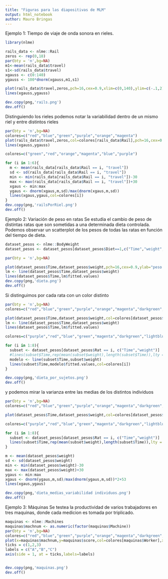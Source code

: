 ```yaml
---
title: "Figuras para las diapositivas de MLM"
output: html_notebook
author: Mauro Bringas
---
```


Ejemplo 1: Tiempo de viaje de onda sonora en rieles.

```r
library(nlme)

rails_data <- nlme::Rail
zeros <- rep(0,18)
par(bty = 'n',bg=NA) 
m1<-mean(rails_data$travel)
s1<-sd(rails_data$travel)
xgauss <- c(0:140)
ygauss <- 100*dnorm(xgauss,m1,s1)

plot(rails_data$travel,zeros,pch=16,cex=0.9,xlim=c(0,140),ylim=c(-.1,2), yaxt='n',ylab="",xlab="tiempo (ms)")
lines(xgauss,ygauss)

dev.copy(png,'rails.png')
dev.off()
```

Distinguiendo los rieles podemos notar la variabilidad dentro de un mismo riel y entre distintos rieles
```r
par(bty = 'n',bg=NA)
colores=c("red","blue","green","purple","orange","magenta")
plot(rails_data$travel,zeros,col=colores[rails_data$Rail],pch=16,cex=0.9,xlim=c(0,140),ylim=c(-0.1,2), yaxt='n',ylab="",xlab="tiempo (ms)")
lines(xgauss,ygauss)

colores=c("green","red","orange","magenta","blue","purple")

for (i in 1:6){
  m <- mean(rails_data[rails_data$Rail == i, "travel"])
  sd <- sd(rails_data[rails_data$Rail == i, "travel"])
  min <- min(rails_data[rails_data$Rail == i, "travel"])-30
  max <- max(rails_data[rails_data$Rail == i, "travel"])+30
  xgaus <- min:max
  ygaus <- dnorm(xgaus,m,sd)/max(dnorm(xgaus,m,sd))
  lines(xgaus,ygaus,col=colores[i])
}
dev.copy(png,'railsPorRiel.png')
dev.off()
```
Ejemplo 2: Variación de peso en ratas
Se estudia el cambio de peso de distintas ratas que son sometidas a una determinada dieta controlada. Podemos observar un scatterplot de los pesos de todas las ratas en función del tiempo de dieta.
```r
dataset_pesos <- nlme::BodyWeight
dataset_pesos <- dataset_pesos[dataset_pesos$Diet==1,c("Time","weight","Rat")]

par(bty = 'n',bg=NA)

plot(dataset_pesos$Time,dataset_pesos$weight,pch=16,cex=0.9,ylab="peso (g)",xlab="tiempo (dias)")
lm <- line(dataset_pesos$Time,dataset_pesos$weight)
lines(dataset_pesos$Time,lm$fitted.values)
dev.copy(png,'dieta.png')
dev.off()
```
Si distinguimos por cada rata con un color distinto
```r

par(bty = 'n',bg=NA)
colores=c("red","blue","green","purple","orange","magenta","darkgreen","lightblue")

plot(dataset_pesos$Time,dataset_pesos$weight,col=colores[dataset_pesos$Rat],pch=16,cex=0.9,ylab="peso (g)",xlab="tiempo (dias)")
lm <- line(dataset_pesos$Time,dataset_pesos$weight)
lines(dataset_pesos$Time,lm$fitted.values)

colores=c("purple","red","blue","green","magenta","darkgreen","lightblue","orange")

for (i in 1:8){
  subset <- dataset_pesos[dataset_pesos$Rat == i, c("Time","weight")]
  #lines(subset$Time,rep(mean(subset$weight),length(subset$Time)),lty = "dashed",col=colores[i])
  modelo <- line(subset$Time,subset$weight)
  lines(subset$Time,modelo$fitted.values,col=colores[i])
}

dev.copy(png,'dieta_por_sujetos.png')
dev.off()

```
y podemos mirar la varianza entre las medias de los distintos individuos
```r
par(bty = 'n',bg=NA)
colores=c("red","blue","green","purple","orange","magenta","darkgreen","lightblue")

plot(dataset_pesos$Time,dataset_pesos$weight,col=colores[dataset_pesos$Rat],pch=16,cex=0.9,xaxt='n',ylab="peso (g)",xlab="",xlim=c(52.8,60),ylim=c(220,300))

colores=c("purple","red","blue","green","magenta","darkgreen","lightblue","orange")

for (i in 1:8){
  subset <- dataset_pesos[dataset_pesos$Rat == i, c("Time","weight")]
  lines(subset$Time,rep(mean(subset$weight),length(subset$Time)),lty = "dashed",col=colores[i])
}

m <- mean(dataset_pesos$weight)
sd <- sd(dataset_pesos$weight)
min <- min(dataset_pesos$weight)-30
max <- max(dataset_pesos$weight)+30
ygaus <- min:max
xgaus <- dnorm(ygaus,m,sd)/max(dnorm(ygaus,m,sd))*2+53
lines(xgaus,ygaus)

dev.copy(png,'dieta_medias_variabilidad individuos.png')
dev.off()

```

Ejemplo 3: Máquinas
Se testea la productividad de varios trabajadores en tres maquinas, donde cada medicion es tomada por triplicado.

```r
maquinas <- nlme::Machines
maquinas$machnum <- as.numeric(factor(maquinas$Machine))
par(bty = 'n',bg=NA)
colores=c("red","blue","green","purple","orange","magenta","darkgreen","lightblue")
plot(x=maquinas$machnum,y=maquinas$score,col=colores[maquinas$Worker],xaxt='n',ylab="productividad ",xlab="máquina",xlim=c(0.9,3.1))
ticks = c(1,2,3)
labels = c("A","B","C")
axis(side = 1, at = ticks,labels=labels)


dev.copy(png,'maquinas.png')
dev.off()
```
